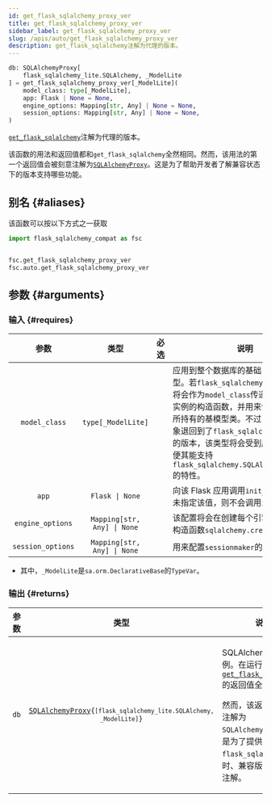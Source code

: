 ```yaml
---
id: get_flask_sqlalchemy_proxy_ver
title: get_flask_sqlalchemy_proxy_ver
sidebar_label: get_flask_sqlalchemy_proxy_ver
slug: /apis/auto/get_flask_sqlalchemy_proxy_ver
description: get_flask_sqlalchemy注解为代理的版本。
---
```





<APITopBar type="func" source="auto.get_flask_sqlalchemy_proxy_ver" />

```python
db: SQLAlchemyProxy[
    flask_sqlalchemy_lite.SQLAlchemy, _ModelLite
] = get_flask_sqlalchemy_proxy_ver[_ModelLite](
    model_class: type[_ModelLite],
    app: Flask | None = None,
    engine_options: Mapping[str, Any] | None = None,
    session_options: Mapping[str, Any] | None = None,
)
```

[`get_flask_sqlalchemy`](./get_flask_sqlalchemy.mdx)注解为代理的版本。

该函数的用法和返回值都和`get_flask_sqlalchemy`全然相同。然而，该用法的第一个返回值会被刻意注解为[`SQLAlchemyProxy`](../flask_sa_api/SQLAlchemyProxy.mdx)。这是为了帮助开发者了解兼容状态下的版本支持哪些功能。

## 别名 {#aliases}

该函数可以按以下方式之一获取

```python
import flask_sqlalchemy_compat as fsc


fsc.get_flask_sqlalchemy_proxy_ver
fsc.auto.get_flask_sqlalchemy_proxy_ver
```

## 参数 {#arguments}

### 输入 {#requires}

|       参数        |            类型             |               必选                | <center>说明</center>                                                                                                                                                                                                                                                                                        |
| :---------------: | :-------------------------: | :-------------------------------: | ------------------------------------------------------------------------------------------------------------------------------------------------------------------------------------------------------------------------------------------------------------------------------------------------------------ |
|   `model_class`   |     `type[_ModelLite]`      | <InlineIcon icon={vsiCheckIcon}/> | 应用到整个数据库的基础 ORM 模型类型。若`flask_sqlalchemy`可用，该类型将会作为`model_class`传递给数据库扩展实例的构造函数，并用来创建扩展实例所持有的基模型类。不过，若数据库对象退回到了`flask_sqlalchemy_lite`提供的版本，该类型将会受到原处修改，以便其能支持`flask_sqlalchemy.SQLAlchemy().Model`的特性。 |
|       `app`       |       `Flask \| None`       |                                   | 向该 Flask 应用调用`init_app`方法。若未指定该值，则不会调用`init_app`。                                                                                                                                                                                                                                      |
| `engine_options`  | `Mapping[str, Any] \| None` |                                   | 该配置将会在创建每个引擎时，传递给构造函数`sqlalchemy.create_engine`。                                                                                                                                                                                                                                       |
| `session_options` | `Mapping[str, Any] \| None` |                                   | 用来配置`sessionmaker`的参数。                                                                                                                                                                                                                                                                               |

- 其中，`_ModelLite`是`sa.orm.DeclarativeBase`的`TypeVar`。

### 输出 {#returns}

| 参数 |                                                         类型                                                          | <center>说明</center>                                                                                                                                                                                                            |
| :--: | :-------------------------------------------------------------------------------------------------------------------: | :------------------------------------------------------------------------------------------------------------------------------------------------------------------------------------------------------------------------------- |
| `db` | <code>[SQLAlchemyProxy](../flask_sa_api/SQLAlchemyProxy.mdx){`[flask_sqlalchemy_lite.SQLAlchemy, _ModelLite]`}</code> | <p>SQLAlchemy扩展实例。在运行时，它与[`get_flask_sqlalchemy`](./get_flask_sqlalchemy.mdx)的返回值全然相同。</p><p>然而，该返回值永远被注解为`SQLAlchemyProxy`，这是为了提供`flask_sqlalchemy`缺位时、兼容版实例的静态注解。</p> |
